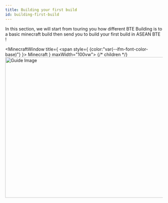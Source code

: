 ```yaml
---
title: Building your first build
id: building-first-build
---
```



<p> In this section, we will start from touring you how different BTE Building is 
    to a basic minecraft build then send you to build your first build in <span 
    style={ {color:"var(--ifm-color-primary)"} }>
        ASEAN BTE
    </span>!
</p>


<MinecraftWindow 
    title={ 
        <Link to="https://www.youtube.com/watch?v=YSHpFk646ts">
        <span style={ {color:"var(--ifm-font-color-base)"} }>
            Minecraft
        </span></Link> } 
    maxWidth="100vw">
{/* children */}
    <Img imgWidth="100vw" maxWidth="100vw" width="800" height="450" src={Phattie_Gif} alt="Guide Image"/>
</MinecraftWindow>

<DocCardList items={useCurrentSidebarCategory().items}/>



